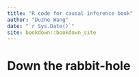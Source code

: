```yaml
--- 
title: "R code for causal inference book"
author: "Duzhe Wang"
date: "`r Sys.Date()`"
site: bookdown::bookdown_site
---
```


# Down the rabbit-hole

